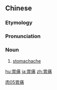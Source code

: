 ==Chinese==
{{zh-forms}}

===Etymology===
{{rfe|lang=zh}}

===Pronunciation===
{{zh-pron
|m=wèitòng
|cat=n
}}

===Noun===
{{zh-noun}}

# [[stomachache]]

[[Category:zh:Pain|肉05胃痛]]

[[hu:胃痛]]
[[ja:胃痛]]
[[zh:胃痛]]